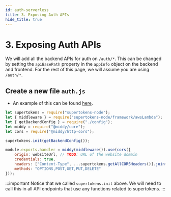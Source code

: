 ```yaml
---
id: auth-serverless
title: 3. Exposing Auth APIs
hide_title: true
---
```


<!-- COPY DOCS -->
<!-- ./thirdpartyemailpassword/serverless/with-aws-lambda/auth-serverless.mdx -->

# 3. Exposing Auth APIs

We will add all the backend APIs for auth on `/auth/*`. This can be changed by setting the `apiBasePath` property in the `appInfo` object on the backend and frontend. For the rest of this page, we will assume you are using `/auth/*`.

## Create a new file `auth.js`
- An example of this can be found [here](https://github.com/supertokens/supertokens-auth-react/blob/master/examples/with-aws-lambda/backend/auth.js).

```jsx title="auth.js"
let supertokens = require("supertokens-node");
let { middleware } = require("supertokens-node/framework/awsLambda");
let { getBackendConfig } = require("./config");
let middy = require("@middy/core");
let cors = require("@middy/http-cors");

supertokens.init(getBackendConfig());

module.exports.handler = middy(middleware()).use(cors({
    origin: websiteUrl, // TODO: URL of the website domain
    credentials: true,
    headers: ["Content-Type", ...supertokens.getAllCORSHeaders()].join(", "),
    methods: "OPTIONS,POST,GET,PUT,DELETE"
}));
```

:::important
Notice that we called `supertokens.init` above. We will need to call this in all API endpoints that use any functions related to supertokens.
:::

